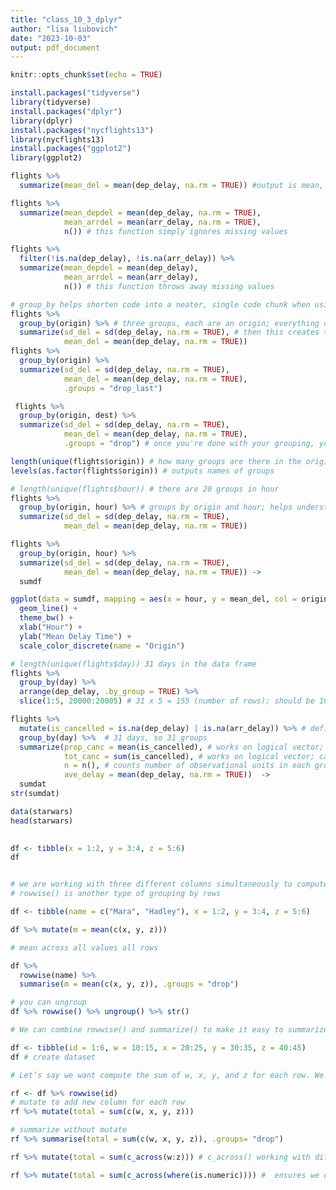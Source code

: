 ```yaml
---
title: "class_10_3_dplyr"
author: "lisa liubovich"
date: "2023-10-03"
output: pdf_document
---
```


```r
knitr::opts_chunk$set(echo = TRUE)
```

```r
install.packages("tidyverse")
library(tidyverse)
install.packages("dplyr")
library(dplyr)
install.packages("nycflights13")
library(nycflights13)
install.packages("ggplot2")
library(ggplot2)
```
```r
flights %>%
  summarize(mean_del = mean(dep_delay, na.rm = TRUE)) #output is mean, with missing values removed
```
```r
flights %>%
  summarize(mean_depdel = mean(dep_delay, na.rm = TRUE),
            mean_arrdel = mean(arr_delay, na.rm = TRUE),
            n()) # this function simply ignores missing values
```

```r
flights %>%
  filter(!is.na(dep_delay), !is.na(arr_delay)) %>%
  summarize(mean_depdel = mean(dep_delay),
            mean_arrdel = mean(arr_delay),
            n()) # this function throws away missing values
```

```r
# group_by helps shorten code into a neater, single code chunk when using summarize()
flights %>%
  group_by(origin) %>% # three groups, each are an origin; everything done after group by is going to be done for each group
  summarize(sd_del = sd(dep_delay, na.rm = TRUE), # then this creates the next two columns for each group
            mean_del = mean(dep_delay, na.rm = TRUE))
flights %>%
  group_by(origin) %>%
  summarize(sd_del = sd(dep_delay, na.rm = TRUE),
            mean_del = mean(dep_delay, na.rm = TRUE),
            .groups = "drop_last")

 flights %>%
  group_by(origin, dest) %>%
  summarize(sd_del = sd(dep_delay, na.rm = TRUE),
            mean_del = mean(dep_delay, na.rm = TRUE),
            .groups = "drop") # once you're done with your grouping, you can drop the group operation
```

```r
length(unique(flights$origin)) # how many groups are there in the origin? the output is 3, meaning there are three groups
levels(as.factor(flights$origin)) # outputs names of groups
```

```r
# length(unique(flights$hour)) # there are 20 groups in hour
flights %>%
  group_by(origin, hour) %>% # groups by origin and hour; helps understand the busiest time for an airport
  summarize(sd_del = sd(dep_delay, na.rm = TRUE),
            mean_del = mean(dep_delay, na.rm = TRUE))

```
```r
flights %>%
  group_by(origin, hour) %>%
  summarize(sd_del = sd(dep_delay, na.rm = TRUE),
            mean_del = mean(dep_delay, na.rm = TRUE)) ->
  sumdf
```

```r
ggplot(data = sumdf, mapping = aes(x = hour, y = mean_del, col = origin)) +
  geom_line() +
  theme_bw() +
  xlab("Hour") +
  ylab("Mean Delay Time") +
  scale_color_discrete(name = "Origin")
```

```r
# length(unique(flights$day)) 31 days in the data frame
flights %>%
  group_by(day) %>% 
  arrange(dep_delay, .by_group = TRUE) %>%
  slice(1:5, 20000:20005) # 31 x 5 = 155 (number of rows); should be 160 but arrange() removes the missing 5 missing values in departure delay
```

```r
flights %>% 
  mutate(is_cancelled = is.na(dep_delay) | is.na(arr_delay)) %>% # defining new logical column
  group_by(day) %>%  # 31 days, so 31 groups
  summarize(prop_canc = mean(is_cancelled), # works on logical vector; calculates proportion of cancelled flights; number of TRUEs divided by the length (true=1, false=0)
            tot_canc = sum(is_cancelled), # works on logical vector; calculates total number of cancelled flights
            n = n(), # counts number of observational units in each group; number of flights in each row
            ave_delay = mean(dep_delay, na.rm = TRUE))  ->
  sumdat
str(sumdat)
```
```r
data(starwars)
head(starwars)
  
```
```r
df <- tibble(x = 1:2, y = 3:4, z = 5:6)
df


# we are working with three different columns simultaneously to compute the average of the three numbers for each row
# rowwise() is another type of grouping by rows
```

```r
df <- tibble(name = c("Mara", "Hadley"), x = 1:2, y = 3:4, z = 5:6)

df %>% mutate(m = mean(c(x, y, z))) 

# mean across all values all rows

df %>% 
  rowwise(name) %>% 
  summarise(m = mean(c(x, y, z)), .groups = "drop")

# you can ungroup
df %>% rowwise() %>% ungroup() %>% str()
```

```r
# We can combine rowwise() and summarize() to make it easy to summarize values across columns within one row.

df <- tibble(id = 1:6, w = 10:15, x = 20:25, y = 30:35, z = 40:45)
df # create dataset

# Let’s say we want compute the sum of w, x, y, and z for each row. We start by making a row-wise data frame: We then use mutate() to add a new column to each row, or. just use summarise() to return the summary:

rf <- df %>% rowwise(id)
# mutate to add new column for each row
rf %>% mutate(total = sum(c(w, x, y, z)))

# summarize without mutate
rf %>% summarise(total = sum(c(w, x, y, z)), .groups= "drop")

rf %>% mutate(total = sum(c_across(w:z))) # c_across() working with different columns simultaneously; If you have a lot of variables, you can use c_across() to succinctly select many variables (c_across() uses tidy select helpers) 

rf %>% mutate(total = sum(c_across(where(is.numeric)))) #  ensures we only select numeric columns; this line sums the different columns but numerical columns (where numeric columns = TRUE)

```

